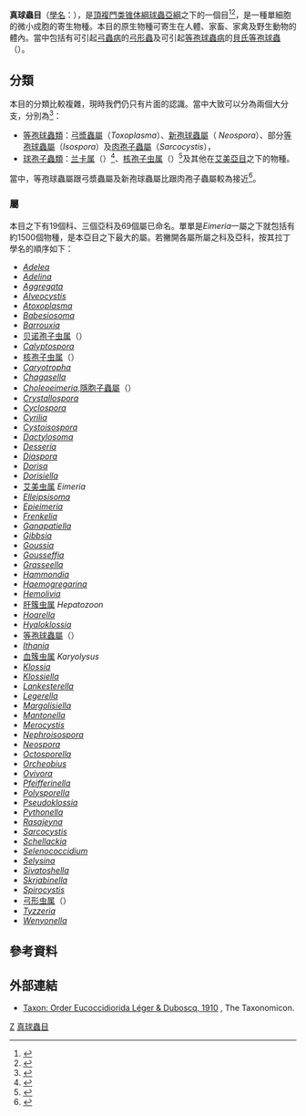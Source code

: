 {{noteTA
|1=zh-cn:弓形虫;zh-tw:弓漿蟲;
|2=zh-hans:顶复门;zh-hant:頂複門;
}}
{{Automatic Taxobox
| taxon = Eucoccidiorida
| authority = Léger & Duboscq, 1910
| image = Toxoplasma gondii tachy.jpg
| image_caption = ''[[Toxoplasma_gondii|Toxoplasma gondii]]'' [[tachyzoite|tachyzoite]]s
| subdivision_ranks = 亞目
| subdivision =
*[[Adeleorina|Adeleorina]]
*[[艾美亞目|艾美亞目]]（Eimeriorina）
|synonyms = Eucoccidiida<ref name=NCBI_75739 />
}}
'''真球蟲目'''（[[學名|學名]]：{{lang|la|'''Eucoccidiorida'''}}），是[[頂複門|頂複門]][[类锥体綱|类锥体綱]][[球蟲亞綱|球蟲亞綱]]之下的一個目<ref name="NCBI_75739">{{NCBI|title=''Eimeriorina''|id=75739}}</ref><ref name="pmid19335773">{{Cite journal|title=A Model for Taxonomic Work on Homoxenous Coccidia: Redescription, Host Specificity, and Molecular Phylogeny of Eimeria ranae Dobell, 1909, with a Review of Anuran-Host Eimeria (Apicomplexa: Eimeriorina)|url=https://onlinelibrary.wiley.com/doi/10.1111/j.1550-7408.2008.00362.x|last=Jirků|first=Miloslav|last2=Jirků|first2=Milan|date=2009-01|journal=Journal of Eukaryotic Microbiology|issue=1|doi=10.1111/j.1550-7408.2008.00362.x|volume=56|pages=39–51|language=en|pmid=19335773|last3=Oborník|first3=Miroslav|last4=Lukeš|first4=Julius|last5=Modrý|first5=David|access-date=2021-10-07|archive-date=2021-10-08|archive-url=https://web.archive.org/web/20211008120451/https://onlinelibrary.wiley.com/doi/10.1111/j.1550-7408.2008.00362.x|dead-url=no}}</ref>，是一種單細胞的微小成胞的寄生物種。本目的原生物種可寄生在人體、家畜、家禽及野生動物的體內。當中包括有可引起[[弓蟲病|弓蟲病]]的[[弓形蟲|弓形蟲]]及可引起[[等孢球蟲病|等孢球蟲病]]的[[貝氏等孢球蟲|貝氏等孢球蟲]]（{{lang|la|''[[Isospora_belli|Isospora belli]]''}}）。

==分類==
本目的分類比較複雜，現時我們仍只有片面的認識。當中大致可以分為兩個大分支，分別為<ref name="Barta2001">{{Cite journal|title=MOLECULAR PHYLOGENY OF THE OTHER TISSUE COCCIDIA: LANKESTERELLA AND CARYOSPORA|url=http://www.bioone.org/doi/abs/10.1645/0022-3395%282001%29087%5B0121%3AMPOTOT%5D2.0.CO%3B2|last=Barta|first=JohnR.|last2=Martin|first2=Donald S.|date=2001-02|journal=Journal of Parasitology|issue=1|doi=10.1645/0022-3395(2001)087[0121:MPOTOT]2.0.CO;2|volume=87|pages=121–127|language=en|issn=0022-3395|last3=Carreno|first3=Ramon A.|last4=Siddall|first4=Mark E.|last5=Profous-Juchelka|first5=Helen|last6=Hozza|first6=Mark|last7=Ann Powles|first7=Mary|last8=Sundermann|first8=Christine}}</ref>：
*[[等孢球蟲類|等孢球蟲類]]：[[弓漿蟲屬|弓漿蟲屬]]（''Toxoplasma''）、[[新孢球蟲屬|新孢球蟲屬]]（ ''Neospora''）、部分[[等孢球蟲屬|等孢球蟲屬]]（''Isospora''）及[[肉孢子蟲屬|肉孢子蟲屬]]（''Sarcocystis''），
*[[球孢子蟲類|球孢子蟲類]]：[[兰卡属|兰卡属]]（{{lang|la|''{{link-en|Lankesterella|Lankesterella}}''}}）<ref>{{cite book|url=http://course.cau-edu.net.cn/course/z0005/ch22/se01/content/2th.html|title=病原生物学——寄生虫学|chapter=第四章 原虫的形态、 发育与分类|language=zh-hans|accessdate=2014-09-13|archive-date=2014-09-12|archive-url=https://web.archive.org/web/20140912225254/http://course.cau-edu.net.cn/course/z0005/ch22/se01/content/2th.html|dead-url=no}}</ref>、[[核孢子虫属|核孢子虫属]]（{{lang|la|''{{link-en|Caryospora|Caryospora (protozoa)}}''}}）<ref>{{cite web|title=核孢子虫属|url=http://dict.cn/核孢子虫属|accessdate=2014-09-13|work=[[海词词典|海词词典]]|language=zh-hans|archive-date=2016-03-04|archive-url=https://web.archive.org/web/20160304122948/http://dict.cn/%E6%A0%B8%E5%AD%A2%E5%AD%90%E8%99%AB%E5%B1%9E|dead-url=no}}</ref>及其他在[[艾美亞目|艾美亞目]]之下的物種。
當中，等孢球蟲屬跟弓漿蟲屬及新孢球蟲屬比跟肉孢子蟲屬較為接近<ref name="Carreno1998">{{Cite journal|title=Phylogenetic Analysis of Coccidia Based on 18S rDNA Sequence Comparison Indicates that Isospora Is Most Closely Related to Toxoplasma and Neospora|url=https://onlinelibrary.wiley.com/doi/10.1111/j.1550-7408.1998.tb04523.x|last=Carreno|first=Ramon A.|last2=Schnitzler|first2=Beate E.|date=1998-03|journal=The Journal of Eukaryotic Microbiology|issue=2|doi=10.1111/j.1550-7408.1998.tb04523.x|volume=45|pages=184–188|language=en|issn=1066-5234|pmid=9561772|last3=Jeffries|first3=Alex C.|last4=Tenter|first4=Astrid M.|last5=Johnson|first5=Alan M.|last6=Barta|first6=John R.|access-date=2021-10-07|archive-date=2021-10-08|archive-url=https://web.archive.org/web/20211008121306/https://onlinelibrary.wiley.com/doi/10.1111/j.1550-7408.1998.tb04523.x|dead-url=no}}</ref>。

===屬===
本目之下有19個科、三個亞科及69個屬已命名。單單是''Eimeria''一屬之下就包括有約1500個物種，是本亞目之下最大的屬。若撇開各屬所屬之科及亞科，按其拉丁學名的順序如下：

* ''[[Adelea|Adelea]]''
* ''[[Adelina_(genus)|Adelina]]''
* ''[[Aggregata|Aggregata]]''
* ''[[Alveocystis|Alveocystis]]''
* ''[[Atoxoplasma|Atoxoplasma]]''
* ''[[Babesiosoma|Babesiosoma]]''
* ''[[Barrouxia|Barrouxia]]''
* [[贝诺孢子虫属|贝诺孢子虫属]]（{{lang|la|''[[Besnoitia|Besnoitia]]''}}）
* ''[[Calyptospora|Calyptospora]]''
* [[核孢子虫属|核孢子虫属]]（{{lang|la|''{{link-en|Caryospora|Caryospora (protozoa)}}''}}）
* ''[[Caryotropha|Caryotropha]]''
* ''[[Chagasella|Chagasella]]''
* ''[[Choleoeimeria|Choleoeimeria]]'',[[隱胞子蟲屬|隱胞子蟲屬]]（{{lang|la|''[[Cryptosporidium|Cryptosporidium]]''}}）
* ''[[Crystallospora|Crystallospora]]''
* ''[[Cyclospora|Cyclospora]]''
* ''[[Cyrilia|Cyrilia]]''
* ''[[Cystoisospora|Cystoisospora]]''
* ''[[Dactylosoma|Dactylosoma]]''
* ''[[Desseria|Desseria]]''
* ''[[Diaspora_(protozoa)|Diaspora]]''
* ''[[Dorisa|Dorisa]]''
* ''[[Dorisiella|Dorisiella]]''
* [[艾美虫属|艾美虫属]] ''Eimeria''
* ''[[Elleipsisoma|Elleipsisoma]]''
* ''[[Epieimeria|Epieimeria]]''
* ''[[Frenkelia|Frenkelia]]''
* ''[[Ganapatiella|Ganapatiella]]''
* ''[[Gibbsia|Gibbsia]]''
* ''[[Goussia|Goussia]]''
* ''[[Gousseffia|Gousseffia]]''
* ''[[Grasseella|Grasseella]]''
* ''[[Hammondia|Hammondia]]''
* ''[[Haemogregarina|Haemogregarina]]''
* ''[[Hemolivia|Hemolivia]]''
* [[肝簇虫属|肝簇虫属]] ''Hepatozoon''
* ''[[Hoarella|Hoarella]]''
* ''[[Hyaloklossia|Hyaloklossia]]''
* [[等孢球蟲屬|等孢球蟲屬]]（{{lang|la|''[[Isospora|Isospora]]''}}）
* ''[[Ithania_(protozoa)|Ithania]]''
* [[血簇虫属|血簇虫属]] ''Karyolysus''
* ''[[Klossia|Klossia]]''
* ''[[Klossiella|Klossiella]]''
* ''[[Lankesterella_(protozoa)|Lankesterella]]''
* ''[[Legerella|Legerella]]''
* ''[[Margolisiella|Margolisiella]]''
* ''[[Mantonella|Mantonella]]''
* ''[[Merocystis|Merocystis]]''
* ''[[Nephroisospora|Nephroisospora]]''
* ''[[Neospora|Neospora]]''
* ''[[Octosporella_(protozoa)|Octosporella]]''
* ''[[Orcheobius|Orcheobius]]''
* ''[[Ovivora|Ovivora]]''
* ''[[Pfeifferinella|Pfeifferinella]]''
* ''[[Polysporella|Polysporella]]''
* ''[[Pseudoklossia|Pseudoklossia]]''
* ''[[Pythonella|Pythonella]]''
* ''[[Rasajeyna|Rasajeyna]]''
* ''[[Sarcocystis|Sarcocystis]]''
* ''[[Schellackia|Schellackia]]''
* ''[[Selenococcidium|Selenococcidium]]''
* ''[[Selysina|Selysina]]''
* ''[[Sivatoshella|Sivatoshella]]''
* ''[[Skrjabinella|Skrjabinella]]''
* ''[[Spirocystis|Spirocystis]]''
* [[弓形虫属|弓形虫属]]（{{lang|la|''[[Toxoplasma|Toxoplasma]]''}}）
* ''[[Tyzzeria|Tyzzeria]]''
* ''[[Wenyonella|Wenyonella]]''

==參考資料==
{{reflist}}

==外部連結==
* [http://www.taxonomy.nl/Taxonomicon/TaxonTree.aspx?id=123998 Taxon: Order Eucoccidiorida Léger & Duboscq, 1910] {{Wayback|url=http://www.taxonomy.nl/Taxonomicon/TaxonTree.aspx?id=123998 |date=20070929091524 }}, The Taxonomicon.

{{taxonbar}}
[[Category:_1910年描述的分类群|Z]]
[[Category:真球蟲目|]]